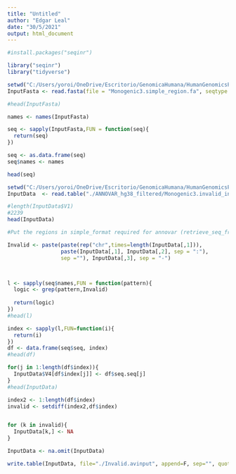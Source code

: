 ```yaml
---
title: "Untitled"
author: "Edgar Leal"
date: "30/5/2021"
output: html_document
---
```

```r
#install.packages("seqinr")
```

```r
library("seqinr")
library("tidyverse")
```

```r
setwd("C:/Users/yoroi/OneDrive/Escritorio/GenomicaHumana/HumanGenomicsProject/SimpleRegion")
InputFasta <- read.fasta(file = "Monogenic3.simple_region.fa", seqtype = "DNA", as.string = T, whole.header = F)
```

```r
#head(InputFasta)

names <- names(InputFasta)

seq <- sapply(InputFasta,FUN = function(seq){
  return(seq)
})

seq <- as.data.frame(seq)
seq$names <- names

head(seq)

```



```r
setwd("C:/Users/yoroi/OneDrive/Escritorio/GenomicaHumana/HumanGenomicsProject/")
InputData  <- read.table("./ANNOVAR_hg38_filtered/Monogenic3.invalid_input", header=F, sep=" ", quote="",fill=T)

#length(InputData$V1)
#2239
head(InputData)
```

```r
#Put the regions in simple_format required for annovar (retrieve_seq_from_fasta)

Invalid <- paste(paste(rep("chr",times=length(InputData[,1])), 
                 paste(InputData[,1], InputData[,2], sep = ":"), 
                 sep =""), InputData[,3], sep = "-")



l <- sapply(seq$names,FUN = function(pattern){
  logic <- grep(pattern,Invalid)
  
  return(logic)
})
#head(l)

index <- sapply(l,FUN=function(i){
  return(i)
})
df <- data.frame(seq$seq, index)
#head(df)

for(j in 1:length(df$index)){
  InputData$V4[df$index[j]] <- df$seq.seq[j] 
}
#head(InputData)


```


```r
index2 <- 1:length(df$index)
invalid <- setdiff(index2,df$index)


for (k in invalid){
  InputData[k,] <- NA 
}

InputData <- na.omit(InputData)

```

```r
write.table(InputData, file="./Invalid.avinput", append=F, sep="", quote = F, row.names=F, col.names = F)
```

